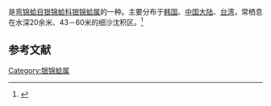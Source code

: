 {{noteTA
|T=zh-cn:小胡桃蛤; zh-tw:小豆銀錦蛤;
|1=zh-cn:小胡桃蛤; zh-tw:小豆銀錦蛤;
}}
{{Speciesbox
| name = 小胡桃蛤
| image = 
| image_width = 
| genus = Nucula
| species = paulula
| authority = A. Adams, 1856
}}
{{地区用词4|start=学名：''{{lang|la|Nucula paulula}}''|cn=小胡桃蛤|tw=小豆銀錦蛤|as=称}}是[[弯锦蛤目|弯锦蛤目]][[银锦蛤科|银锦蛤科]][[银锦蛤属|银锦蛤属]]的一种。主要分布于[[韩国|韩国]]、[[中国大陆|中国大陆]]、[[台湾|台湾]]，常栖息在水深20余米、43－60米的细沙沈积区。<ref>{{cite web|url=http://shell.sinica.edu.tw/chinese/shellbase_detail.php?science_no=2943|title=国际贝库：小胡桃蛤|publisher=台湾贝类资料库|accessdate=2009-08-11|archive-date=2016-03-04|archive-url=https://web.archive.org/web/20160304112137/http://shell.sinica.edu.tw/chinese/shellbase_detail.php?science_no=2943|dead-url=no}}</ref>

== 参考文献 ==
{{reflist|2}}
{{Taxonbar|from=Q13905377}}

[[Category:银锦蛤属|Category:银锦蛤属]]